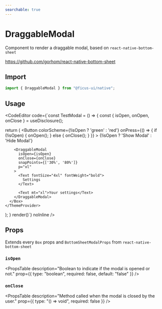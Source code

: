 ```yaml
---
searchable: true
---
```



# DraggableModal

Component to render a draggable modal, based on `react-native-bottom-sheet`

https://github.com/gorhom/react-native-bottom-sheet

## Import

```js
import { DraggableModal } from "@ficus-ui/native";
```

## Usage

<CodeEditor code={`const TestModal = () => {
  const { isOpen, onOpen, onClose } = useDisclosure();
  
  return (
    <ThemeProvider>
      <Box h={500} bg="gray.50" p="xl">
        <Button
          colorScheme={!isOpen ? 'green' : 'red'}
          onPress={() => {
            if (!isOpen) {
              onOpen();
            } else {
              onClose();
            }
          }}
        >
          {!isOpen ? 'Show Modal' : 'Hide Modal'}
        </Button>

        <DraggableModal
          isOpen={isOpen}
          onClose={onClose}
          snapPoints={['30%', '80%']}
          p="xl"
        >
          <Text fontSize="4xl" fontWeight="bold">
            Settings
          </Text>

          <Text mt="xl">Your settings</Text>
        </DraggableModal>
      </Box>
    </ThemeProvider>
  );
}
render(<TestModal />)`} noInline />

## Props

Extends every `Box` props and `BottomSheetModalProps` from `react-native-bottom-sheet`

### `isOpen`
<PropsTable
  description="Boolean to indicate if the modal is opened or not."
  prop={{ type: "boolean", required: false, default: "false" }}
/>

### `onClose`
<PropsTable
  description="Method called when the modal is closed by the user."
  prop={{ type: "() => void", required: false }}
/>